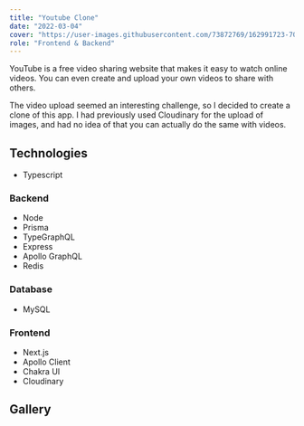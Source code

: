 ```yaml
---
title: "Youtube Clone"
date: "2022-03-04"
cover: "https://user-images.githubusercontent.com/73872769/162991723-70c5ff16-bde1-4b2e-8771-133b3eff3c03.jpg"
role: "Frontend & Backend"
---
```


YouTube is a free video sharing website that makes it easy to watch online videos. You can even create and upload your own videos to share with others.

The video upload seemed an interesting challenge, so I decided to create a clone of this app. I had previously used Cloudinary for the upload of images, and had no idea of ​​that you can actually do the same with videos.

## Technologies

- Typescript

### Backend

- Node
- Prisma
- TypeGraphQL
- Express
- Apollo GraphQL
- Redis

### Database

- MySQL

### Frontend

- Next.js
- Apollo Client
- Chakra UI
- Cloudinary

## Gallery

<GalleryImage
  alt="videos"
  image="https://user-images.githubusercontent.com/73872769/162371099-1dda58be-677b-41aa-9ed4-bcd78fae7477.png"
  caption="The classic list of youtube's videos"
/>

<GalleryImage
  alt="Single video"
  image="https://user-images.githubusercontent.com/73872769/162371261-3a343f90-02b8-4f12-bb67-11387b21427d.png"
  caption="The view of a single video"
/>

